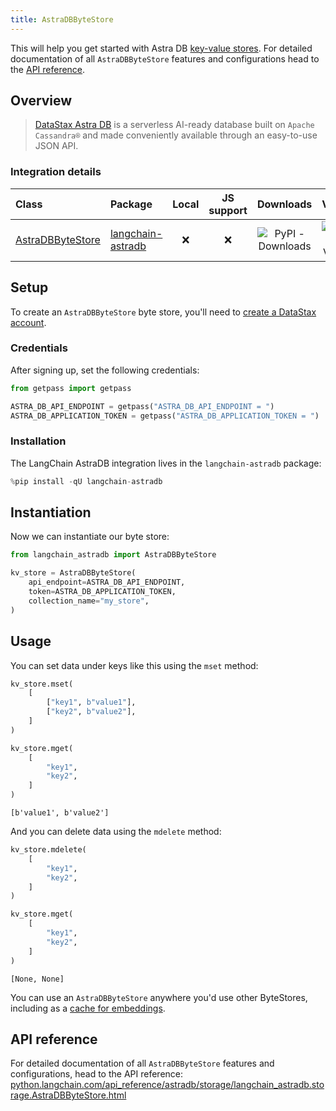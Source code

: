 ```yaml
---
title: AstraDBByteStore
---
```


This will help you get started with Astra DB [key-value stores](/oss/python/concepts/key_value_stores). For detailed documentation of all `AstraDBByteStore` features and configurations head to the [API reference](https://python.langchain.com/api_reference/astradb/storage/langchain_astradb.storage.AstraDBByteStore.html).

## Overview

> [DataStax Astra DB](https://docs.datastax.com/en/astra-db-serverless/index.html) is a serverless
> AI-ready database built on `Apache Cassandra®` and made conveniently available
> through an easy-to-use JSON API.

### Integration details

| Class | Package | Local | JS support | Downloads | Version |
| :--- | :--- | :---: | :---: |  :---: | :---: |
| [AstraDBByteStore](https://python.langchain.com/api_reference/astradb/storage/langchain_astradb.storage.AstraDBByteStore.html) | [langchain-astradb](https://python.langchain.com/api_reference/astradb/index.html) | ❌ | ❌ | ![PyPI - Downloads](https://img.shields.io/pypi/dm/langchain_astradb?style=flat-square&label=%20) | ![PyPI - Version](https://img.shields.io/pypi/v/langchain_astradb?style=flat-square&label=%20) |

## Setup

To create an `AstraDBByteStore` byte store, you'll need to [create a DataStax account](https://www.datastax.com/products/datastax-astra).

### Credentials

After signing up, set the following credentials:

```python
from getpass import getpass

ASTRA_DB_API_ENDPOINT = getpass("ASTRA_DB_API_ENDPOINT = ")
ASTRA_DB_APPLICATION_TOKEN = getpass("ASTRA_DB_APPLICATION_TOKEN = ")
```

### Installation

The LangChain AstraDB integration lives in the `langchain-astradb` package:

```python
%pip install -qU langchain-astradb
```

## Instantiation

Now we can instantiate our byte store:

```python
from langchain_astradb import AstraDBByteStore

kv_store = AstraDBByteStore(
    api_endpoint=ASTRA_DB_API_ENDPOINT,
    token=ASTRA_DB_APPLICATION_TOKEN,
    collection_name="my_store",
)
```

## Usage

You can set data under keys like this using the `mset` method:

```python
kv_store.mset(
    [
        ["key1", b"value1"],
        ["key2", b"value2"],
    ]
)

kv_store.mget(
    [
        "key1",
        "key2",
    ]
)
```

```output
[b'value1', b'value2']
```

And you can delete data using the `mdelete` method:

```python
kv_store.mdelete(
    [
        "key1",
        "key2",
    ]
)

kv_store.mget(
    [
        "key1",
        "key2",
    ]
)
```

```output
[None, None]
```

You can use an `AstraDBByteStore` anywhere you'd use other ByteStores, including as a [cache for embeddings](/oss/python/how-to/caching_embeddings).

## API reference

For detailed documentation of all `AstraDBByteStore` features and configurations, head to the API reference: [python.langchain.com/api_reference/astradb/storage/langchain_astradb.storage.AstraDBByteStore.html](https://python.langchain.com/api_reference/astradb/storage/langchain_astradb.storage.AstraDBByteStore.html)
